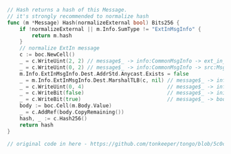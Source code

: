 ```go
// Hash returns a hash of this Message.
// it's strongly recommended to normalize hash
func (m *Message) Hash(normalizeExternal bool) Bits256 {
	if !normalizeExternal || m.Info.SumType != "ExtInMsgInfo" {
		return m.hash
	}
	// normalize ExtIn message
	c := boc.NewCell()
	_ = c.WriteUint(2, 2) // message$_ -> info:CommonMsgInfo -> ext_in_msg_info$10
	_ = c.WriteUint(0, 2) // message$_ -> info:CommonMsgInfo -> src:MsgAddressExt -> addr_none$00
	m.Info.ExtInMsgInfo.Dest.AddrStd.Anycast.Exists = false
	_ = m.Info.ExtInMsgInfo.Dest.MarshalTLB(c, nil) // message$_ -> info:CommonMsgInfo -> dest:MsgAddressInt
	_ = c.WriteUint(0, 4)                           // message$_ -> info:CommonMsgInfo -> import_fee:Grams -> 0
	_ = c.WriteBit(false)                           // message$_ -> init:(Maybe (Either StateInit ^StateInit)) -> nothing$0
	_ = c.WriteBit(true)                            // message$_ -> body:(Either X ^X) -> right$1
	body := boc.Cell(m.Body.Value)
	_ = c.AddRef(body.CopyRemaining())
	hash, _ := c.Hash256()
	return hash
}

// original code in here - https://github.com/tonkeeper/tongo/blob/5c0ce694d72b7024bcb62b3d0dcd008940a75419/tlb/messages.go#L27
```